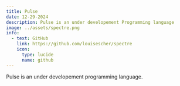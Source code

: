 ---
title: Pulse
date: 12-29-2024
description: Pulse is an under developement Programming language
image: ../assets/spectre.png
info:
  - text: GitHub
    link: https://github.com/louisescher/spectre
    icon:
      type: lucide
      name: github
---

Pulse is an under developement programming language.